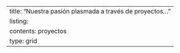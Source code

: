 ---
title: "Nuestra pasión plasmada a través de proyectos..."
listing:
  contents: proyectos
  type: grid
---